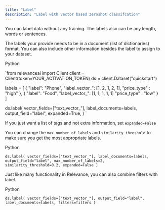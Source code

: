 ```yaml
---
title: "Label"
description: "Label with vector based zeroshot classifcation"
---
```


You can label data without any training. The labels also can be any length, words or sentences. 

The labels your provide needs to be in a document (list of dictionaries) format. You can also include other information besides the label to assign to your dataset.

Python

`from relevanceai import Client
client = Client(token=YOUR_ACTIVATION_TOKEN)
ds = client.Dataset("quickstart")

labels = [
    {
        "label": "Phone",
        "label_vector_": [1, 2, 1, 2, 1],
        "price_type" : "high"
    },
    {
        "label": "Food",
        "label_vector_": [1, 1, 1, 1, 1]
        "price_type" : "low"
    }
]

ds.label(
    vector_fields=["text_vector_"],
    label_documents=labels,
    output_field="label",
    expanded=True,
)
`

If you just want a list of tags and not extra information, set `expanded=False`

You can change the `max_number_of_labels` and `similarity_threshold` to make sure you get the most appropriate labels.

Python

`ds.label(
    vector_fields=["text_vector_"],
    label_documents=labels,
    output_field="label",
    max_number_of_labels=2,
    similarity_threshold=0.2,
    expanded=False
)
`

Just like many functionality in Relevance, you can also combine filters with label.

Python

`ds.label(
    vector_fields=["text_vector_"],
    output_field="label",
    label_documents=labels,
    filters=filters
)
`